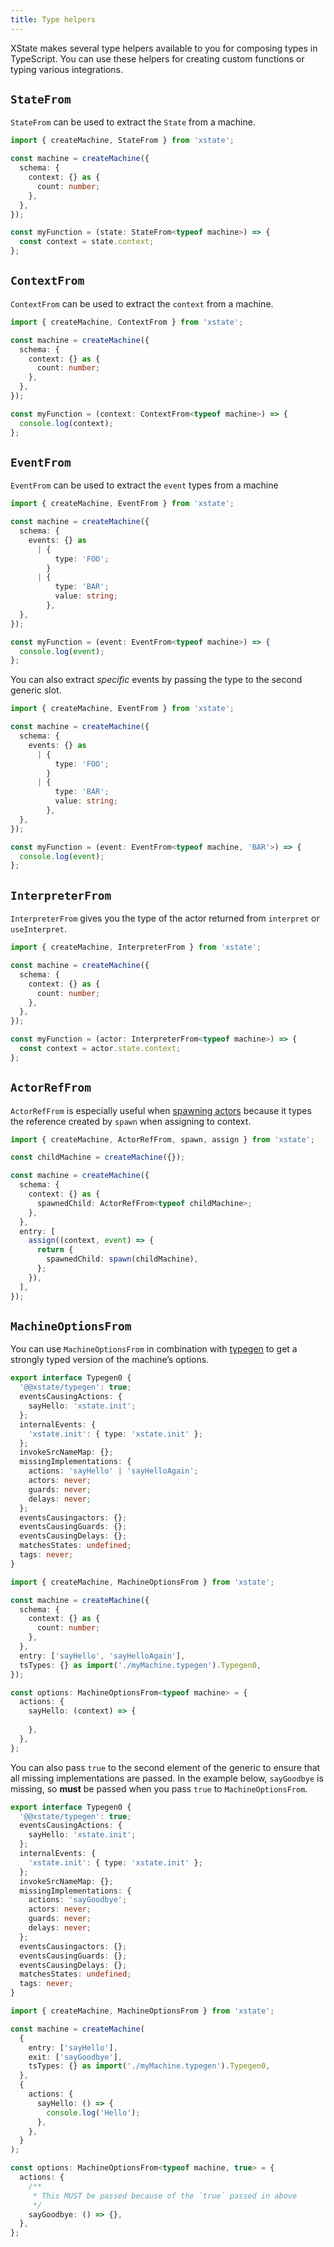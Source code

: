 ```yaml
---
title: Type helpers
---
```


<!-- Needs technical review -->

<!-- deps: ["context-typescript","events-typescript","running-machines-intro","intro-to-state-api"] -->

XState makes several type helpers available to you for composing types in TypeScript. You can use these helpers for creating custom functions or typing various integrations.

## `StateFrom`

`StateFrom` can be used to extract the `State` from a machine.

```ts
import { createMachine, StateFrom } from 'xstate';

const machine = createMachine({
  schema: {
    context: {} as {
      count: number;
    },
  },
});

const myFunction = (state: StateFrom<typeof machine>) => {
  const context = state.context;
};
```

## `ContextFrom`

`ContextFrom` can be used to extract the `context` from a machine.

```ts
import { createMachine, ContextFrom } from 'xstate';

const machine = createMachine({
  schema: {
    context: {} as {
      count: number;
    },
  },
});

const myFunction = (context: ContextFrom<typeof machine>) => {
  console.log(context);
};
```

## `EventFrom`

`EventFrom` can be used to extract the `event` types from a machine

```ts
import { createMachine, EventFrom } from 'xstate';

const machine = createMachine({
  schema: {
    events: {} as
      | {
          type: 'FOO';
        }
      | {
          type: 'BAR';
          value: string;
        },
  },
});

const myFunction = (event: EventFrom<typeof machine>) => {
  console.log(event);
};
```

You can also extract _specific_ events by passing the type to the second generic slot.

```ts
import { createMachine, EventFrom } from 'xstate';

const machine = createMachine({
  schema: {
    events: {} as
      | {
          type: 'FOO';
        }
      | {
          type: 'BAR';
          value: string;
        },
  },
});

const myFunction = (event: EventFrom<typeof machine, 'BAR'>) => {
  console.log(event);
};
```

## `InterpreterFrom`

`InterpreterFrom` gives you the type of the actor returned from `interpret` or `useInterpret`.

```ts
import { createMachine, InterpreterFrom } from 'xstate';

const machine = createMachine({
  schema: {
    context: {} as {
      count: number;
    },
  },
});

const myFunction = (actor: InterpreterFrom<typeof machine>) => {
  const context = actor.state.context;
};
```

## `ActorRefFrom`

`ActorRefFrom` is especially useful when [spawning actors](../actors/spawn.mdx) because it types the reference created by `spawn` when assigning to context.

```ts
import { createMachine, ActorRefFrom, spawn, assign } from 'xstate';

const childMachine = createMachine({});

const machine = createMachine({
  schema: {
    context: {} as {
      spawnedChild: ActorRefFrom<typeof childMachine>;
    },
  },
  entry: [
    assign((context, event) => {
      return {
        spawnedChild: spawn(childMachine),
      };
    }),
  ],
});
```

## `MachineOptionsFrom`

You can use `MachineOptionsFrom` in combination with [typegen](../typescript/typegen.mdx) to get a strongly typed version of the machine’s options.

```ts
export interface Typegen0 {
  '@@xstate/typegen': true;
  eventsCausingActions: {
    sayHello: 'xstate.init';
  };
  internalEvents: {
    'xstate.init': { type: 'xstate.init' };
  };
  invokeSrcNameMap: {};
  missingImplementations: {
    actions: 'sayHello' | 'sayHelloAgain';
    actors: never;
    guards: never;
    delays: never;
  };
  eventsCausingactors: {};
  eventsCausingGuards: {};
  eventsCausingDelays: {};
  matchesStates: undefined;
  tags: never;
}

import { createMachine, MachineOptionsFrom } from 'xstate';

const machine = createMachine({
  schema: {
    context: {} as {
      count: number;
    },
  },
  entry: ['sayHello', 'sayHelloAgain'],
  tsTypes: {} as import('./myMachine.typegen').Typegen0,
});

const options: MachineOptionsFrom<typeof machine> = {
  actions: {
    sayHello: (context) => {
  
    },
  },
};
```

You can also pass `true` to the second element of the generic to ensure that all missing implementations are passed. In the example below, `sayGoodbye` is missing, so **must** be passed when you pass `true` to `MachineOptionsFrom`.

```ts
export interface Typegen0 {
  '@@xstate/typegen': true;
  eventsCausingActions: {
    sayHello: 'xstate.init';
  };
  internalEvents: {
    'xstate.init': { type: 'xstate.init' };
  };
  invokeSrcNameMap: {};
  missingImplementations: {
    actions: 'sayGoodbye';
    actors: never;
    guards: never;
    delays: never;
  };
  eventsCausingactors: {};
  eventsCausingGuards: {};
  eventsCausingDelays: {};
  matchesStates: undefined;
  tags: never;
}

import { createMachine, MachineOptionsFrom } from 'xstate';

const machine = createMachine(
  {
    entry: ['sayHello'],
    exit: ['sayGoodbye'],
    tsTypes: {} as import('./myMachine.typegen').Typegen0,
  },
  {
    actions: {
      sayHello: () => {
        console.log('Hello');
      },
    },
  }
);

const options: MachineOptionsFrom<typeof machine, true> = {
  actions: {
    /**
     * This MUST be passed because of the `true` passed in above
     */
    sayGoodbye: () => {},
  },
};
```
